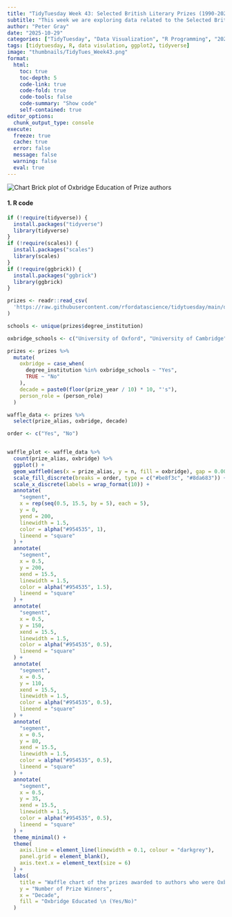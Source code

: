```yaml
---
title: "TidyTuesday Week 43: Selected British Literary Prizes (1990-2022)"
subtitle: "This week we are exploring data related to the Selected British Literary Prizes (1990-2022) dataset which comes from the Post45 Data Collective. This dataset contains primary categories of information on individual authors comprising gender, sexuality, UK residency, ethnicity, geography and details of educational background, including institutions where the authors acquired their degrees and their fields of study."
author: "Peter Gray"
date: "2025-10-29" 
categories: ["TidyTuesday", "Data Visualization", "R Programming", "2025"]
tags: [tidytuesday, R, data visulation, ggplot2, tidyverse]
image: "thumbnails/TidyTues_Week43.png"
format:
  html:
    toc: true
    toc-depth: 5
    code-link: true
    code-fold: true
    code-tools: false
    code-summary: "Show code"
    self-contained: true
editor_options: 
  chunk_output_type: console
execute: 
  freeze: true                                                  
  cache: true                                                   
  error: false
  message: false
  warning: false
  eval: true
---
```


![Chart](thumbnails/TidyTues_Week43.png){#fig-singlechart}
Brick plot of Oxbridge Education of Prize authors



#### 1. R code

```r

if (!require(tidyverse)) {
  install.packages("tidyverse")
  library(tidyverse)
}
if (!require(scales)) {
  install.packages("scales")
  library(scales)
}
if (!require(ggbrick)) {
  install.packages("ggbrick")
  library(ggbrick)
}

prizes <- readr::read_csv(
  'https://raw.githubusercontent.com/rfordatascience/tidytuesday/main/data/2025/2025-10-28/prizes.csv'
)

schools <- unique(prizes$degree_institution)

oxbridge_schools <- c("University of Oxford", "University of Cambridge")

prizes <- prizes %>%
  mutate(
    oxbridge = case_when(
      degree_institution %in% oxbridge_schools ~ "Yes",
      TRUE ~ "No"
    ),
    decade = paste0(floor(prize_year / 10) * 10, "'s"),
    person_role = (person_role)
  )

waffle_data <- prizes %>%
  select(prize_alias, oxbridge, decade)

order <- c("Yes", "No")


waffle_plot <- waffle_data %>%
  count(prize_alias, oxbridge) %>%
  ggplot() +
  geom_waffle0(aes(x = prize_alias, y = n, fill = oxbridge), gap = 0.005) +
  scale_fill_discrete(breaks = order, type = c("#be8f3c", "#8da683")) +
  scale_x_discrete(labels = wrap_format(10)) +
  annotate(
    "segment",
    x = rep(seq(0.5, 15.5, by = 5), each = 5),
    y = 0,
    yend = 200,
    linewidth = 1.5,
    color = alpha("#954535", 1),
    lineend = "square"
  ) +
  annotate(
    "segment",
    x = 0.5,
    y = 200,
    xend = 15.5,
    linewidth = 1.5,
    color = alpha("#954535", 1.5),
    lineend = "square"
  ) +
  annotate(
    "segment",
    x = 0.5,
    y = 150,
    xend = 15.5,
    linewidth = 1.5,
    color = alpha("#954535", 0.5),
    lineend = "square"
  ) +
  annotate(
    "segment",
    x = 0.5,
    y = 110,
    xend = 15.5,
    linewidth = 1.5,
    color = alpha("#954535", 0.5),
    lineend = "square"
  ) +
  annotate(
    "segment",
    x = 0.5,
    y = 80,
    xend = 15.5,
    linewidth = 1.5,
    color = alpha("#954535", 0.5),
    lineend = "square"
  ) +
  annotate(
    "segment",
    x = 0.5,
    y = 35,
    xend = 15.5,
    linewidth = 1.5,
    color = alpha("#954535", 0.5),
    lineend = "square"
  ) +
  theme_minimal() +
  theme(
    axis.line = element_line(linewidth = 0.1, colour = "darkgrey"),
    panel.grid = element_blank(),
    axis.text.x = element_text(size = 6)
  ) +
  labs(
    title = "Waffle chart of the prizes awarded to authors who were Oxbridge Educated",
    y = "Number of Prize Winners",
    x = "Decade",
    fill = "Oxbridge Educated \n (Yes/No)"
  )


```
